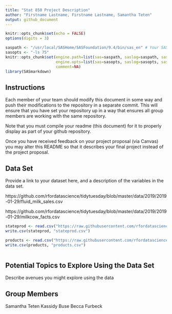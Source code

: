 ```yaml
---
title: "Stat 850 Project Description"
author: "Firstname Lastname, Firstname Lastname, Samantha Teten"
output: github_document
---
```


```r
knitr::opts_chunk$set(echo = FALSE)
options(digits = 3)
```

```r

saspath <- "/usr/local/SASHome/SASFoundation/9.4/bin/sas_en" # Your SAS path goes here
sasopts <- "-ls 75"
knitr::opts_chunk$set(engine.path=list(sas=saspath, saslog=saspath, sashtml=saspath),
                      engine.opts=list(sas=sasopts, saslog=sasopts, sashtml=sasopts), 
                      comment=NA)
library(SASmarkdown)
```

## Instructions

Each member of your team should modify this document in some way and push their modifications to the repository in a separate commit. This will ensure that you have set your repository up in a way that ensures all group members are working with the same repository. 

Note that you must compile your readme (this document) for it to properly display as part of your github repository. 

Once you have received feedback on your project proposal (via Canvas) you may alter this README so that it describes your final project instead of the project proposal. 

## Data Set
Provide a link to your dataset here, and a description of the variables in the data set.

https://github.com/rfordatascience/tidytuesday/blob/master/data/2019/2019-01-29/fluid_milk_sales.csv

https://github.com/rfordatascience/tidytuesday/blob/master/data/2019/2019-01-29/milkcow_facts.csv


```r
stateprod <- read.csv("https://raw.githubusercontent.com/rfordatascience/tidytuesday/master/data/2019/2019-01-29/state_milk_production.csv")
write.csv(stateprod, "stateprod.csv")

products <- read.csv("https://raw.githubusercontent.com/rfordatascience/tidytuesday/master/data/2019/2019-01-29/milk_products_facts.csv")
write.csv(products, "products.csv")



```

## Potential Topics to Explore Using the Data Set
Describe avenues you might explore using the data

## Group Members
Samantha Teten
Kassidy Buse
Becca Furbeck
